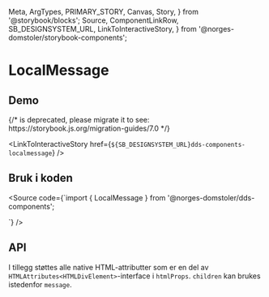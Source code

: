   Meta,
  ArgTypes,
  PRIMARY_STORY,
  Canvas,
  Story,
} from '@storybook/blocks';
  Source,
  ComponentLinkRow,
  SB_DESIGNSYSTEM_URL,
  LinkToInteractiveStory,
} from '@norges-domstoler/storybook-components';

<Meta of={LocalMessageStories} />

# LocalMessage

<ComponentLinkRow
  docsHref="https://design.domstol.no/987b33f71/p/99d09e-messages/b/164d4b"
  figmaHref="https://www.figma.com/file/ewqSDmkgqDQ5PyOsRp4V5b/?node-id=155%3A39"
  githubHref="https://github.com/domstolene/designsystem/tree/master/packages/components/src/components/LocalMessage"
/>

## Demo

<Canvas>
  {/* <Story id="dds-components-localmessage--default" /> is deprecated, please migrate it to <Story of={referenceToStory} /> see: https://storybook.js.org/migration-guides/7.0 */}

  <Story id="dds-components-localmessage--default" />
</Canvas>

<LinkToInteractiveStory
  href={`${SB_DESIGNSYSTEM_URL}dds-components-localmessage`}
/>

## Bruk i koden

<Source
  code={`import { LocalMessage } from '@norges-domstoler/dds-components';

<LocalMessage message="Dette er en lokal melding" />
`} />

## API

<ArgTypes story={PRIMARY_STORY} />

I tillegg støttes alle native HTML-attributter som er en del av `HTMLAttributes<HTMLDivElement>`-interface i `htmlProps`. `children` kan brukes istedenfor `message`.
